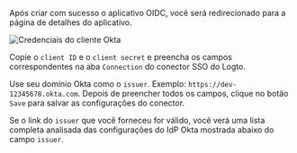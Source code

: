 
Após criar com sucesso o aplicativo OIDC, você será redirecionado para a página de detalhes do aplicativo.

<img src={oktaClientCredentialsImage} alt="Credenciais do cliente Okta" />

Copie o `client ID` e o `client secret` e preencha os campos correspondentes na aba `Connection` do conector SSO do Logto.

Use seu domínio Okta como o `issuer`. Exemplo: `https://dev-12345678.okta.com`. Depois de preencher todos os campos, clique no botão `Save` para salvar as configurações do conector.

Se o link do `issuer` que você forneceu for válido, você verá uma lista completa analisada das configurações do IdP Okta mostrada abaixo do campo `issuer`.
